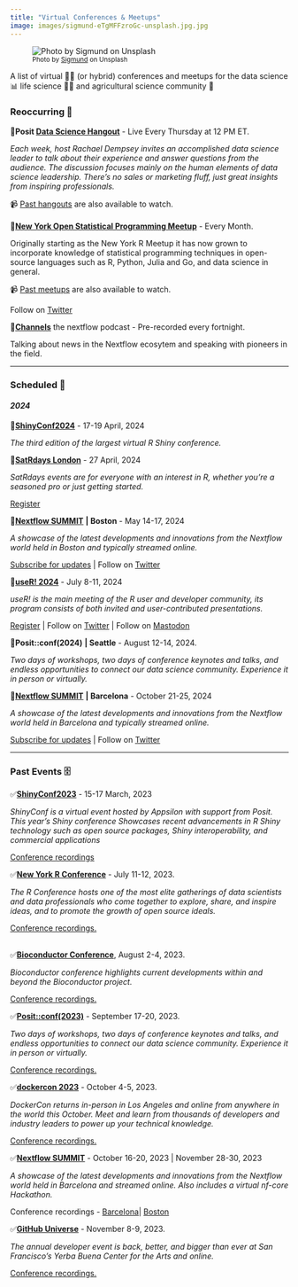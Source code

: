 ```yaml
---
title: "Virtual Conferences & Meetups"
image: images/sigmund-eTgMFFzroGc-unsplash.jpg.jpg
---
```


![~Photo by [Sigmund](https://unsplash.com/photos/eTgMFFzroGc) on Unsplash~](images/sigmund-eTgMFFzroGc-unsplash.jpg)

A list of virtual 🧑‍💻 (or hybrid) conferences and meetups for the data science 📊 life science 🧪🧬 and agricultural science community 🌾

### Reoccurring 🔁

📌**Posit [Data Science Hangout](https://posit.co/data-science-hangout/)** - Live Every Thursday at 12 PM ET.

*Each week, host Rachael Dempsey invites an accomplished data science leader to talk about their experience and answer questions from the audience. The discussion focuses mainly on the human elements of data science leadership. There's no sales or marketing fluff, just great insights from inspiring professionals.*

📹 [Past hangouts](#0) are also available to watch.\
\
📌[**New York Open Statistical Programming Meetup**](https://nyhackr.org/index.html) - Every Month.

Originally starting as the New York R Meetup it has now grown to incorporate knowledge of statistical programming techniques in open-source languages such as R, Python, Julia and Go, and data science in general.

📹 [Past meetups](https://nyhackr.org/past-talks.html) are also available to watch.

Follow on [Twitter](https://twitter.com/nyhackr)

📌[**Channels**](https://www.nextflow.io/podcasts.html) the nextflow podcast - Pre-recorded every fortnight.

Talking about news in the Nextflow ecosytem and speaking with pioneers in the field.

------------------------------------------------------------------------

### Scheduled 📆

#### *2024*

📌[**ShinyConf2024**](https://www.shinyconf.com/) - 17-19 April, 2024

*The third edition of the largest virtual R Shiny conference.*

📌[**SatRdays London**](https://satrday-london-2024.jumpingrivers.com/#about) - 27 April, 2024

*SatRdays events are for everyone with an interest in R, whether you're a seasoned pro or just getting started.*

[Register](https://satrday-london-2024.jumpingrivers.com/#registration)

📌[**Nextflow SUMMIT**](https://summit.nextflow.io/subscribe-2024/) **\| Boston** - May 14-17, 2024

*A showcase of the latest developments and innovations from the Nextflow world held in Boston and typically streamed online.*

[Subscribe for updates](https://summit.nextflow.io/subscribe-2024/) \| Follow on [Twitter](https://twitter.com/SeqeraLabs)

📌[**useR! 2024**](https://events.linuxfoundation.org/user/) - July 8-11, 2024

*useR! is the main meeting of the R user and developer community, its program consists of both invited and user-contributed presentations.*

[Register](https://events.linuxfoundation.org/user/) \| Follow on [Twitter](https://twitter.com/_useRconf) \| Follow on [Mastodon](https://mastodon.social/@useR_conf)

📌**Posit::conf(2024)** **\| Seattle** - August 12-14, 2024*.*

*Two days of workshops, two days of conference keynotes and talks, and endless opportunities to connect our data science community. Experience it in person or virtually.*

📌[**Nextflow SUMMIT**](https://summit.nextflow.io/subscribe-2024/) **\| Barcelona** - October 21-25, 2024

*A showcase of the latest developments and innovations from the Nextflow world held in Barcelona and typically streamed online.*

[Subscribe for updates](https://summit.nextflow.io/subscribe-2024/) \| Follow on [Twitter](https://twitter.com/SeqeraLabs)

------------------------------------------------------------------------

### Past Events 🗄️

✅[**ShinyConf2023**](https://shinyconf.appsilon.com/) - 15-17 March, 2023

*ShinyConf is a virtual event hosted by Appsilon with support from Posit. This year's Shiny conference Showcases recent advancements in R Shiny technology such as open source packages, Shiny interoperability, and commercial applications*

[Conference recordings](https://www.youtube.com/playlist?list=PLexAKolMzPcriOdeLwoMxQOyHRnMguEv4)\

✅[**New York R Conference**](https://rstats.ai/nyr.html) - July 11-12, 2023.

*The R Conference hosts one of the most elite gatherings of data scientists and data professionals who come together to explore, share, and inspire ideas, and to promote the growth of open source ideals.*

[Conference recordings.](https://www.landeranalytics.com/post/nyr-2023-recap)\
\

✅[**Bioconductor Conference**](https://bioc2023.bioconductor.org/), August 2-4, 2023.

*Bioconductor conference highlights current developments within and beyond the Bioconductor project.*

[Conference recordings.](https://www.youtube.com/watch?v=sTq6skZGgoI&list=PLdl4u5ZRDMQRVvXBi29h7MDtRn-AQGlXS)

✅[**Posit::conf(2023)**](https://posit.co/conference/) - September 17-20, 2023*.*

*Two days of workshops, two days of conference keynotes and talks, and endless opportunities to connect our data science community. Experience it in person or virtually.*

[Conference recordings.](https://www.youtube.com/watch?v=sYliwvml9Es&list=PL9HYL-VRX0oRFZslRGHwHuwea7SvAATHp)

✅[**dockercon 2023**](https://www.dockercon.com/) - October 4-5, 2023.

*DockerCon returns in-person in Los Angeles and online from anywhere in the world this October. Meet and learn from thousands of developers and industry leaders to power up your technical knowledge.*

[Conference recordings.](https://www.youtube.com/watch?v=2RKDu-K0qzU&list=PLkA60AVN3hh_t73mQG7RIvvMRTpm1ompt)\

✅[**Nextflow SUMMIT**](https://summit.nextflow.io/) - October 16-20, 2023 \| November 28-30, 2023

*A showcase of the latest developments and innovations from the Nextflow world held in Barcelona and streamed online. Also includes a virtual nf-core Hackathon.*

Conference recordings - [Barcelona](https://www.youtube.com/playlist?list=PLPZ8WHdZGxmUotnP-tWRVNtuNWpN7xbpL)\| [Boston](https://www.youtube.com/playlist?list=PLPZ8WHdZGxmVeXGTg6aFNlaeTEMTs3GOt)\

✅[**GitHub Universe**](https://githubuniverse.com/) - November 8-9, 2023.

*The annual developer event is back, better, and bigger than ever at San Francisco's Yerba Buena Center for the Arts and online.*

[Conference recordings.](https://www.youtube.com/watch?v=NrQkdDVupQE&list=PL0lo9MOBetEGF_pCQVCc_3z36ihKSolLC)
